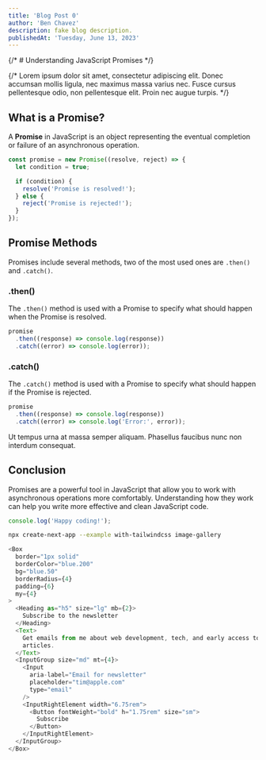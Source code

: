 ```yaml
---
title: 'Blog Post 0'
author: 'Ben Chavez'
description: fake blog description.
publishedAt: 'Tuesday, June 13, 2023'
---
```


{/* # Understanding JavaScript Promises */}

{/* Lorem ipsum dolor sit amet, consectetur adipiscing elit. Donec accumsan mollis ligula, nec maximus massa varius nec. Fusce cursus pellentesque odio, non pellentesque elit. Proin nec augue turpis. */}

## What is a Promise?

A **Promise** in JavaScript is an object representing the eventual completion or failure of an asynchronous operation.

```javascript
const promise = new Promise((resolve, reject) => {
  let condition = true;

  if (condition) {
    resolve('Promise is resolved!');
  } else {
    reject('Promise is rejected!');
  }
});
```

## Promise Methods

Promises include several methods, two of the most used ones are `.then()` and `.catch()`.

### .then()

The `.then()` method is used with a Promise to specify what should happen when the Promise is resolved.

```javascript
promise
  .then((response) => console.log(response))
  .catch((error) => console.log(error));
```

### .catch()

The `.catch()` method is used with a Promise to specify what should happen if the Promise is rejected.

```javascript
promise
  .then((response) => console.log(response))
  .catch((error) => console.log('Error:', error));
```

Ut tempus urna at massa semper aliquam. Phasellus faucibus nunc non interdum consequat.

## Conclusion

Promises are a powerful tool in JavaScript that allow you to work with asynchronous operations more comfortably. Understanding how they work can help you write more effective and clean JavaScript code.

```javascript
console.log('Happy coding!');
```

```bash
npx create-next-app --example with-tailwindcss image-gallery
```

```js title="components/Subscribe.js"
<Box
  border="1px solid"
  borderColor="blue.200"
  bg="blue.50"
  borderRadius={4}
  padding={6}
  my={4}
>
  <Heading as="h5" size="lg" mb={2}>
    Subscribe to the newsletter
  </Heading>
  <Text>
    Get emails from me about web development, tech, and early access to new
    articles.
  </Text>
  <InputGroup size="md" mt={4}>
    <Input
      aria-label="Email for newsletter"
      placeholder="tim@apple.com"
      type="email"
    />
    <InputRightElement width="6.75rem">
      <Button fontWeight="bold" h="1.75rem" size="sm">
        Subscribe
      </Button>
    </InputRightElement>
  </InputGroup>
</Box>
```
